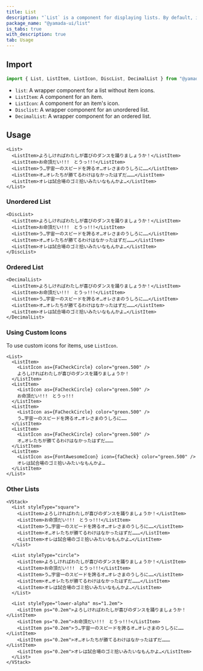 ```yaml
---
title: List
description: "`List` is a component for displaying lists. By default, it renders a `ul` element."
package_name: "@yamada-ui/list"
is_tabs: true
with_description: true
tab: Usage
---
```


## Import

```ts
import { List, ListItem, ListIcon, DiscList, DecimalList } from "@yamada-ui/react"
```

- `list`: A wrapper component for a list without item icons.
- `ListItem`: A component for an item.
- `ListIcon`: A component for an item's icon.
- `Disclist`: A wrapper component for an unordered list.
- `DecimalList`: A wrapper component for an ordered list.

## Usage

```tsx
<List>
  <ListItem>よろしければわたしが喜びのダンスを踊りましょうか！</ListItem>
  <ListItem>お命頂だい!!!　とうっ!!!</ListItem>
  <ListItem>う…宇宙一のスピードを誇るオ…オレさまのうしろに……</ListItem>
  <ListItem>オ…オレたちが勝てるわけはなかったはずだ………</ListItem>
  <ListItem>オレは試合場のゴミ拾いみたいなもんかよ…</ListItem>
</List>
```

### Unordered List

```tsx
<DiscList>
  <ListItem>よろしければわたしが喜びのダンスを踊りましょうか！</ListItem>
  <ListItem>お命頂だい!!!　とうっ!!!</ListItem>
  <ListItem>う…宇宙一のスピードを誇るオ…オレさまのうしろに……</ListItem>
  <ListItem>オ…オレたちが勝てるわけはなかったはずだ………</ListItem>
  <ListItem>オレは試合場のゴミ拾いみたいなもんかよ…</ListItem>
</DiscList>
```

### Ordered List

```tsx
<DecimalList>
  <ListItem>よろしければわたしが喜びのダンスを踊りましょうか！</ListItem>
  <ListItem>お命頂だい!!!　とうっ!!!</ListItem>
  <ListItem>う…宇宙一のスピードを誇るオ…オレさまのうしろに……</ListItem>
  <ListItem>オ…オレたちが勝てるわけはなかったはずだ………</ListItem>
  <ListItem>オレは試合場のゴミ拾いみたいなもんかよ…</ListItem>
</DecimalList>
```

### Using Custom Icons

To use custom icons for items, use `ListIcon`.

```tsx
<List>
  <ListItem>
    <ListIcon as={FaCheckCircle} color="green.500" />
    よろしければわたしが喜びのダンスを踊りましょうか！
  </ListItem>
  <ListItem>
    <ListIcon as={FaCheckCircle} color="green.500" />
    お命頂だい!!!　とうっ!!!
  </ListItem>
  <ListItem>
    <ListIcon as={FaCheckCircle} color="green.500" />
    う…宇宙一のスピードを誇るオ…オレさまのうしろに……
  </ListItem>
  <ListItem>
    <ListIcon as={FaCheckCircle} color="green.500" />
    オ…オレたちが勝てるわけはなかったはずだ………
  </ListItem>
  <ListItem>
    <ListIcon as={FontAwesomeIcon} icon={faCheck} color="green.500" />
    オレは試合場のゴミ拾いみたいなもんかよ…
  </ListItem>
</List>
```

### Other Lists

```tsx
<VStack>
  <List styleType="square">
    <ListItem>よろしければわたしが喜びのダンスを踊りましょうか！</ListItem>
    <ListItem>お命頂だい!!!　とうっ!!!</ListItem>
    <ListItem>う…宇宙一のスピードを誇るオ…オレさまのうしろに……</ListItem>
    <ListItem>オ…オレたちが勝てるわけはなかったはずだ………</ListItem>
    <ListItem>オレは試合場のゴミ拾いみたいなもんかよ…</ListItem>
  </List>

  <List styleType="circle">
    <ListItem>よろしければわたしが喜びのダンスを踊りましょうか！</ListItem>
    <ListItem>お命頂だい!!!　とうっ!!!</ListItem>
    <ListItem>う…宇宙一のスピードを誇るオ…オレさまのうしろに……</ListItem>
    <ListItem>オ…オレたちが勝てるわけはなかったはずだ………</ListItem>
    <ListItem>オレは試合場のゴミ拾いみたいなもんかよ…</ListItem>
  </List>

  <List styleType="lower-alpha" ms="1.2em">
    <ListItem ps="0.2em">よろしければわたしが喜びのダンスを踊りましょうか！</ListItem>
    <ListItem ps="0.2em">お命頂だい!!!　とうっ!!!</ListItem>
    <ListItem ps="0.2em">う…宇宙一のスピードを誇るオ…オレさまのうしろに……</ListItem>
    <ListItem ps="0.2em">オ…オレたちが勝てるわけはなかったはずだ………</ListItem>
    <ListItem ps="0.2em">オレは試合場のゴミ拾いみたいなもんかよ…</ListItem>
  </List>
</VStack>
```
